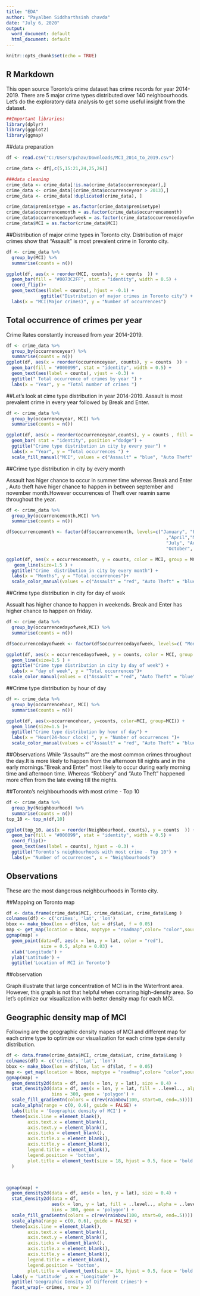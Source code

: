---
title: "EDA"
author: "Payalben Siddharthsinh chavda"
date: "July 6, 2020"
output:
  word_document: default
  html_document: default
---

```{r setup, include=FALSE}
knitr::opts_chunk$set(echo = TRUE)
```

## R Markdown
This open source Toronto's crime dataset has crime records for year 2014-2019. There are 5 major crime types distributed over 140 neighbourhoods. Let's do the exploratory data analysis to get some useful insight from the dataset. 

```{r}
##Important libraries:
library(dplyr)
library(ggplot2)
library(ggmap)    
```

##data preparation
```{r}
df <- read.csv("C:/Users/pchav/Downloads/MCI_2014_to_2019.csv")

crime_data <- df[,c(5,15:21,24,25,26)]

###data cleaning
crime_data <- crime_data[!is.na(crime_data$occurrenceyear),]
crime_data <- crime_data[(crime_data$occurrenceyear > 2013),]
crime_data <- crime_data[!duplicated(crime_data), ]

crime_data$premisetype = as.factor(crime_data$premisetype)
crime_data$occurrencemonth = as.factor(crime_data$occurrencemonth)
crime_data$occurrencedayofweek = as.factor(crime_data$occurrencedayofweek)
crime_data$MCI = as.factor(crime_data$MCI)
```

##Distribution of major crime types in Toronto city.
Distribution of major crimes show that "Assault" is most prevalent crime in Toronto city.
```{r }
df <- crime_data %>%
  group_by(MCI) %>%
  summarise(counts = n())

ggplot(df, aes(x = reorder(MCI, counts), y = counts  )) +
  geom_bar(fill = "#0073C2FF", stat = "identity", width = 0.5) +
  coord_flip()+ 
  geom_text(aes(label = counts), hjust = -0.1) + 
             ggtitle("Distribution of major crimes in Toronto city") +
  labs(x = "MCI(Major crimes)", y = "Number of occurrences")
```

## Total occurrence of crimes per year
Crime Rates constantly increased from year 2014-2019.
```{r }
df <- crime_data %>%
  group_by(occurrenceyear) %>%
  summarise(counts = n())
ggplot(df, aes(x = reorder(occurrenceyear, counts), y = counts  )) +
  geom_bar(fill = "#000099", stat = "identity", width = 0.5) +
  geom_text(aes(label = counts), vjust = -0.3) + 
  ggtitle(" Total occurrence of crimes by year ") +
  labs(x = "Year", y = "Total number of crimes ")


```

##Let's look at cime type distribution in year 2014-2019.
Assault is most prevalent crime in every year followed by Break and Enter.
```{r }
df <- crime_data %>%
  group_by(occurrenceyear, MCI) %>%
  summarise(counts = n())

ggplot(df, aes(x = reorder(occurrenceyear,counts), y = counts , fill = MCI )) +
  geom_bar( stat = "identity", position ="dodge") +
  ggtitle("Crime type distribution in city by every year") +
  labs(x = "Year", y = "Total occurrences ") +
  scale_fill_manual("MCI", values = c("Assault" = "blue", "Auto Theft" = "red", "Break and Enter" = "green","Robbery" = "dark orange", "Theft Over" = "black"))

```

##Crime type distribution in city by every month

Assault has higer chance to occur in summer time whereas Break and Enter , Auto theft have higer chance to happen in between september and november month.However occurrences of Theft over reamin same throughout the year.
```{r }
df <- crime_data %>%
  group_by(occurrencemonth,MCI) %>%
  summarise(counts = n())

df$occurrencemonth <- factor(df$occurrencemonth, levels=c("January", "February","March"
                                                            ,"April","May", "June",
                                                            "July", "August","September",
                                                            "October", "November", "December"))

ggplot(df, aes(x = occurrencemonth, y = counts, color = MCI, group = MCI  )) +
   geom_line(size=1.5 ) +
  ggtitle("Crime  distribution in city by every month") +
  labs(x = "Months", y = "Total occurrences")+
  scale_color_manual(values = c("Assault" = "red", "Auto Theft" = "blue", "Break and Enter" = "green","Robbery" = "dark orange", "Theft Over" = "black"))

```
##Crime type distribution in city for day of week

Assualt has higher chance to happen in weekends. Break and Enter has higher chance to happen on friday. 
```{r }
df <- crime_data %>%
  group_by(occurrencedayofweek,MCI) %>%
  summarise(counts = n())

df$occurrencedayofweek <- factor(df$occurrencedayofweek, levels=c( "Monday    ","Tuesday   ", "Wednesday ", "Thursday  ", "Friday    ", "Saturday  ", "Sunday    "))

ggplot(df, aes(x = occurrencedayofweek, y = counts, color = MCI, group = MCI  )) +
  geom_line(size=1.5 ) +
  ggtitle("Crime type distribution in city by day of week") +
  labs(x = "day of week", y = "Total occurrences")+
 scale_color_manual(values = c("Assault" = "red", "Auto Theft" = "blue", "Break and Enter" = "green","Robbery" = "dark orange", "Theft Over" = "black"))

```
##Crime type distribution by hour of day
```{r }
df <- crime_data %>%
  group_by(occurrencehour, MCI) %>%
  summarise(counts = n())

ggplot(df, aes(x=occurrencehour, y=counts, color=MCI, group=MCI)) +
  geom_line(size=1.5 )+
  ggtitle("Crime type distribution by hour of day") +
  labs(x = "Hour(24-hour clock) ", y = "Number of occurrences ")+
  scale_color_manual(values = c("Assault" = "red", "Auto Theft" = "blue", "Break and Enter" = "green","Robbery" = "dark orange", "Theft Over" = "black"))

```
##Observations
While "Assaults"" are the most common crimes throughout the day.It is more likely to happen from the afternoon till nights and in the early mornings."Break and Enter" most likely to occur during early morning time and afternoon time. Whereas "Robbery" and "Auto Theft" happened more offen from the late eveing till the nights.


##Toronto's neighbourhoods with most crime - Top 10
```{r }
df <- crime_data %>%
  group_by(Neighbourhood) %>%
  summarise(counts = n())
top_10 <- top_n(df,10)

ggplot(top_10, aes(x = reorder(Neighbourhood, counts), y = counts  )) +
  geom_bar(fill = "#000099", stat = "identity", width = 0.5) +
  coord_flip()+
  geom_text(aes(label = counts), hjust = -0.3) + 
  ggtitle("Toronto's neighbourhoods with most crime - Top 10") +
  labs(y= "Number of occurrences", x = "Neighbourhoods")

```
## Observations
These are the most dangerous neighbourhoods in Tornto city.

##Mapping on Toronto map
```{r }
df <- data.frame(crime_data$MCI, crime_data$Lat, crime_data$Long )
colnames(df) <- c('crimes', 'lat', 'lon')
bbox <- make_bbox(lon = df$lon, lat = df$lat, f = 0.05)
map <- get_map(location = bbox, maptype = "roadmap",color= "color",source = "google", scale = 2, zoom = 10 )
ggmap(map) +
  geom_point(data=df, aes(x = lon, y = lat, color = "red"), 
             size = 0.5, alpha = 0.03) +
  xlab('Longitude') +
  ylab('Latitude') +
  ggtitle('Location of MCI in Toronto')
```
##observation 

Graph illustrate that large concentration of MCI is in the Waterfront area. However, this graph is not that helpful when comaring high-density area. So let's optimize our visualization with better density map for each MCI.

## Geographic density map of MCI

Following are the geographic density mapes of MCI and different map for each crime type to optimize our visualization for each crime type density distribution. 
```{r }

df <- data.frame(crime_data$MCI, crime_data$Lat, crime_data$Long )
colnames(df) <- c('crimes', 'lat', 'lon')
bbox <- make_bbox(lon = df$lon, lat = df$lat, f = 0.05)
map <- get_map(location = bbox, maptype = "roadmap",color= "color",source = "google", scale = 2, zoom = 10 )
ggmap(map) +
  geom_density2d(data = df, aes(x = lon, y = lat), size = 0.4) + 
  stat_density2d(data = df, aes(x = lon, y = lat, fill = ..level.., alpha = ..level..), color = FALSE,
                 bins = 300, geom = 'polygon') +
  scale_fill_gradientn(colors = c(rev(rainbow(100, start=0, end=.5)))) +
  scale_alpha(range = c(0, 0.6), guide = FALSE) +
  labs(title = 'Geographic density of MCI') +
  theme(axis.line = element_blank(),
        axis.text.x = element_blank(),
        axis.text.y = element_blank(),
        axis.ticks = element_blank(),
        axis.title.x = element_blank(),
        axis.title.y = element_blank(),
        legend.title = element_blank(),
        legend.position = 'bottom',
        plot.title = element_text(size = 18, hjust = 0.5, face = 'bold')
  )



ggmap(map) +
  geom_density2d(data = df, aes(x = lon, y = lat), size = 0.4) + 
  stat_density2d(data = df,
                 aes(x = lon, y = lat, fill = ..level.., alpha = ..level..), color = FALSE,
                 bins = 300, geom = 'polygon') +
  scale_fill_gradientn(colors = c(rev(rainbow(100, start=0, end=.5)))) +
  scale_alpha(range = c(0, 0.6), guide = FALSE) +
  theme(axis.line = element_blank(),
        axis.text.x = element_blank(),
        axis.text.y = element_blank(),
        axis.ticks = element_blank(),
        axis.title.x = element_blank(),
        axis.title.y = element_blank(),
        legend.title = element_blank(),
        legend.position = 'bottom',
        plot.title = element_text(size = 18, hjust = 0.5, face = 'bold')) +
  labs(y = 'Latitude' , x = 'Longitude' )+
  ggtitle('Geographic Density of Different Crimes') +
  facet_wrap(~ crimes, nrow = 3)

```

